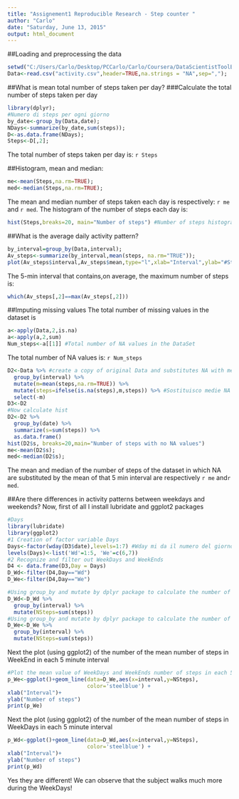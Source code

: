 ```yaml
---
title: "Assignement1 Reproducible Research - Step counter "
author: "Carlo"
date: "Saturday, June 13, 2015"
output: html_document
---
```

##Loading and preprocessing the data
```r
setwd("C:/Users/Carlo/Desktop/PCCarlo/Carlo/Coursera/DataScientistToolBox/Reproducible Research/Ass.1/repdata-data-activity")
Data<-read.csv("activity.csv",header=TRUE,na.strings = "NA",sep=",");
```
##What is mean total number of steps taken per day?
###Calculate the total number of steps taken per day
```r
library(dplyr);
#Numero di steps per ogni giorno
by_date<-group_by(Data,date);
NDays<-summarize(by_date,sum(steps));
D<-as.data.frame(NDays);
Steps<-D[,2];
```
The total number of steps taken per day is: `r Steps`

##Histogram, mean and median:
```r

me<-mean(Steps,na.rm=TRUE);
med<-median(Steps,na.rm=TRUE);
```
The mean and median number of steps taken each day is respectively: `r me` and `r med`.
The histogram of the number of steps each day is:
```r
hist(Steps,breaks=20, main="Number of steps") #Number of steps histogram
```

##What is the average daily activity pattern?

```r
by_interval=group_by(Data,interval);
Av_steps<-summarize(by_interval,mean(steps, na.rm="TRUE"));
plot(Av_steps$interval,Av_steps$mean,type="l",xlab="Interval",ylab="#Steps")
```
The 5-min interval that contains,on average, the maximum number of steps is:
```r
which(Av_steps[,2]==max(Av_steps[,2]))
```

##Imputing missing values
The total number of missing values in the dataset is
```r
a<-apply(Data,2,is.na)
a<-apply(a,2,sum)
Num_steps<-a[[1]] #Total number of NA values in the DataSet
```
The total number of NA values is: `r Num_steps`

```r
D2<-Data %>% #create a copy of original Data and substitutes NA with mean of that 5-min interval
  group_by(interval) %>%
  mutate(m=mean(steps,na.rm=TRUE)) %>%
  mutate(steps=ifelse(is.na(steps),m,steps)) %>% #Sostituisco medie NA e metto 0
  select(-m)
D3<-D2
#Now calculate hist
D2<-D2 %>%  
  group_by(date) %>%
  summarize(s=sum(steps)) %>%  
  as.data.frame()
hist(D2$s, breaks=20,main="Number of steps with no NA values")
me<-mean(D2$s);
med<-median(D2$s);
```
The mean and median of the number of steps of the dataset in which NA are substituted by the mean of that 5 min interval are respectively `r me` and`r med`.

##Are there differences in activity patterns between weekdays and weekends?
Now, first of all I install lubridate and ggplot2 packages
```r
#Days
library(lubridate)
library(ggplot2)
#1 Creation of factor variable Days
Days<-factor(wday(D3$date),levels=1:7) #Wday mi da il numero del giorno da 1 a 7
levels(Days)<-list('Wd'=1:5, 'We'=c(6,7))
#2 Recognize and filter out WeekDays and WeekEnds
D4 <- data.frame(D3,Day = Days)
D_Wd<-filter(D4,Day=="Wd")
D_We<-filter(D4,Day=="We")

#Using group_by and mutate by dplyr package to calculate the number of steps based on interval values
D_Wd<-D_Wd %>%
  group_by(interval) %>%
  mutate(NSteps=sum(steps))
#Using group_by and mutate by dplyr package to calculate the number of steps based on interval values
D_We<-D_We %>%
  group_by(interval) %>%
  mutate(NSteps=sum(steps))
```

Next the plot (using ggplot2) of the number of the mean number of steps in WeekEnd in each 5 minute interval

```r
#Plot the mean value of WeekDays and WeekEnds number of steps in each 5 minute interval 
p_We<-ggplot()+geom_line(data=D_We,aes(x=interval,y=NSteps),
                         color='steelblue') +
xlab("Interval")+
ylab("Number of steps")
print(p_We)

```

Next the plot (using ggplot2) of the number of the mean number of steps in WeekDays in each 5 minute interval


```r
p_Wd<-ggplot()+geom_line(data=D_Wd,aes(x=interval,y=NSteps),
                         color='steelblue') +
xlab("Interval")+
ylab("Number of steps")
print(p_Wd)
```
Yes they are different! We can observe that the subject walks much more during the WeekDays!